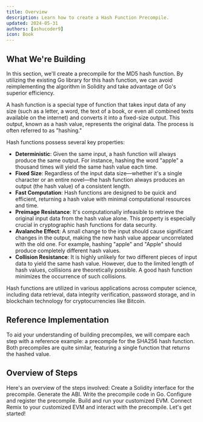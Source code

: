 ```yaml
---
title: Overview
description: Learn how to create a Hash Function Precompile.
updated: 2024-05-31
authors: [ashucoder9]
icon: Book
---
```


## What We're Building

In this section, we'll create a precompile for the MD5 hash function. By utilizing the existing Go library for this hash function, we can avoid reimplementing the algorithm in Solidity and take advantage of Go's superior efficiency.

<Accordions>
<Accordion title="What is a Hash Function?">

A hash function is a special type of function that takes input data of any size (such as a letter, a word, the text of a book, or even all combined texts available on the internet) and converts it into a fixed-size output. This output, known as a hash value, represents the original data. The process is often referred to as "hashing."

Hash functions possess several key properties:

- **Deterministic**: Given the same input, a hash function will always produce the same output. For instance, hashing the word "apple" a thousand times will yield the same hash value each time.
- **Fixed Size**: Regardless of the input data size—whether it's a single character or an entire novel—the hash function always produces an output (the hash value) of a consistent length.
- **Fast Computation**: Hash functions are designed to be quick and efficient, returning a hash value with minimal computational resources and time.
- **Preimage Resistance**: It's computationally infeasible to retrieve the original input data from the hash value alone. This property is especially crucial in cryptographic hash functions for data security.
- **Avalanche Effect**: A small change to the input should cause significant changes in the output, making the new hash value appear uncorrelated with the old one. For example, hashing "apple" and "Apple" should produce completely different hash values.
- **Collision Resistance**: It is highly unlikely for two different pieces of input data to yield the same hash value. However, due to the limited length of hash values, collisions are theoretically possible. A good hash function minimizes the occurrence of such collisions.

Hash functions are utilized in various applications across computer science, including data retrieval, data integrity verification, password storage, and in blockchain technology for cryptocurrencies like Bitcoin.

</Accordion>
</Accordions>

## Reference Implementation

To aid your understanding of building precompiles, we will compare each step with a reference example: a precompile for the SHA256 hash function. Both precompiles are quite similar, featuring a single function that returns the hashed value.

## Overview of Steps

Here's an overview of the steps involved:
<Steps>
<Step>
Create a Solidity interface for the precompile.
</Step>
<Step>
Generate the ABI.
</Step>
<Step>
Write the precompile code in Go.
</Step>
<Step>
Configure and register the precompile.
</Step>
<Step>
Build and run your customized EVM.
</Step>
<Step>
Connect Remix to your customized EVM and interact with the precompile.
</Step>
</Steps>
Let's get started!
